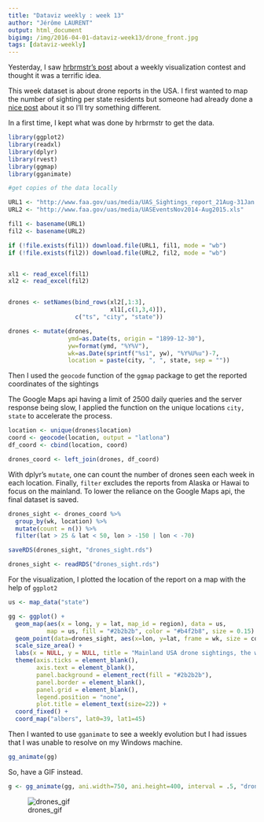 ```yaml
---
title: "Dataviz weekly : week 13"
author: "Jérôme LAURENT"
output: html_document
bigimg: /img/2016-04-01-dataviz-week13/drone_front.jpg
tags: [dataviz-weekly]
---
```


Yesterday, I saw [hrbrmstr's post ](https://rud.is/b/2016/03/30/introducing-a-weekly-r-python-js-etc-vis-challenge/) about a weekly visualization contest and thought it was a terrific idea.

This week dataset is about drone reports in the USA.
I first wanted to map the number of sighting per state residents but someone had already done a [nice post](http://jabranham.com/blog/2016/03/ggplot-maps.html) about it so I'll try something different.

In a first time, I kept what was done by hrbrmstr to get the data.

```r
library(ggplot2)
library(readxl)
library(dplyr)
library(rvest)
library(ggmap)
library(gganimate)
```

```r

#get copies of the data locally

URL1 <- "http://www.faa.gov/uas/media/UAS_Sightings_report_21Aug-31Jan.xlsx"
URL2 <- "http://www.faa.gov/uas/media/UASEventsNov2014-Aug2015.xls"

fil1 <- basename(URL1)
fil2 <- basename(URL2)

if (!file.exists(fil1)) download.file(URL1, fil1, mode = "wb")
if (!file.exists(fil2)) download.file(URL2, fil2, mode = "wb")


xl1 <- read_excel(fil1)
xl2 <- read_excel(fil2)


drones <- setNames(bind_rows(xl2[,1:3],
                             xl1[,c(1,3,4)]),
                   c("ts", "city", "state"))

drones <- mutate(drones,
                 ymd=as.Date(ts, origin = "1899-12-30"),
                 yw=format(ymd, "%Y%V"),
                 wk=as.Date(sprintf("%s1", yw), "%Y%U%u")-7,
                 location = paste(city, ", ", state, sep = ""))
```

Then I used the `geocode` function of the `ggmap` package to get the reported coordinates of the sightings

The Google Maps api having a limit of 2500 daily queries and the server response being slow, I applied the function on the unique locations `city, state` to accelerate the process.
```r
location <- unique(drones$location)
coord <- geocode(location, output = "latlona")
df_coord <- cbind(location, coord)

drones_coord <- left_join(drones, df_coord)
```

With dplyr's `mutate`, one can count the number of drones seen each week in each location. Finally, `filter` excludes the reports from Alaska or Hawai to focus on the mainland.
To lower the reliance on the Google Maps api, the final dataset is saved.

```r
drones_sight <- drones_coord %>%
  group_by(wk, location) %>%
  mutate(count = n()) %>%
  filter(lat > 25 & lat < 50, lon > -150 | lon < -70)

saveRDS(drones_sight, "drones_sight.rds")
```

```r
drones_sight <- readRDS("drones_sight.rds")
```
For the visualization, I plotted the location of the report on a map with the help of `ggplot2`
```r
us <- map_data("state")

gg <- ggplot() +
  geom_map(aes(x = long, y = lat, map_id = region), data = us,
           map = us, fill = "#2b2b2b", color = "#b4f2b8", size = 0.15) +  #b4f2b8
  geom_point(data=drones_sight, aes(x=lon, y=lat, frame = wk, size = count), color = "#ffffff") +
  scale_size_area() +
  labs(x = NULL, y = NULL, title = "Mainland USA drone sightings, the week of the") +
  theme(axis.ticks = element_blank(),
        axis.text = element_blank(),
        panel.background = element_rect(fill = "#2b2b2b"),
        panel.border = element_blank(),
        panel.grid = element_blank(),
        legend.position = "none",
        plot.title = element_text(size=22)) +
  coord_fixed() +
  coord_map("albers", lat0=39, lat1=45)
```
Then I wanted to use `gganimate` to see a weekly evolution but I had issues that I was unable to resolve on my Windows machine.
```r
gg_animate(gg)
```
So, have a GIF instead.
```r
g <- gg_animate(gg, ani.width=750, ani.height=400, interval = .5, "drones.gif")
```

![drones_gif](/img/2016-04-01-dataviz-week13/drones.gif)

  